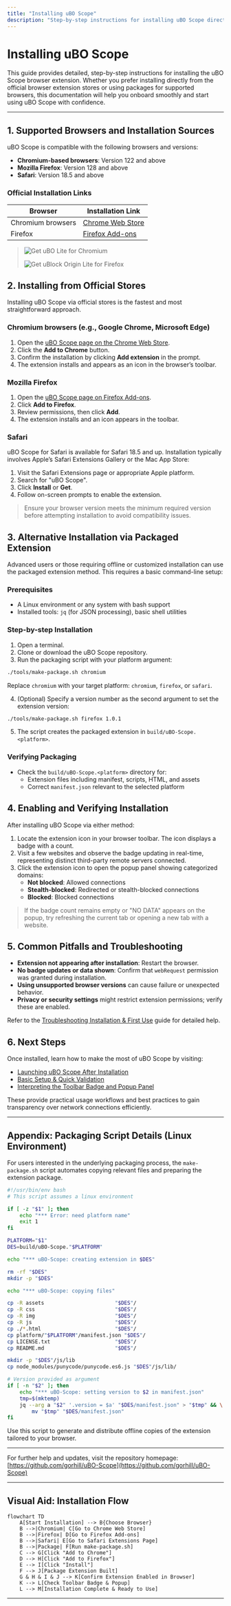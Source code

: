 ```yaml
---
title: "Installing uBO Scope"
description: "Step-by-step instructions for installing uBO Scope directly from official stores (Chrome Web Store, Firefox Add-ons) or via alternative package methods for supported browsers. Includes screenshots and links to facilitate streamlined onboarding."
---
```


# Installing uBO Scope

This guide provides detailed, step-by-step instructions for installing the uBO Scope browser extension. Whether you prefer installing directly from the official browser extension stores or using packages for supported browsers, this documentation will help you onboard smoothly and start using uBO Scope with confidence.

---

## 1. Supported Browsers and Installation Sources

uBO Scope is compatible with the following browsers and versions:

- **Chromium-based browsers**: Version 122 and above
- **Mozilla Firefox**: Version 128 and above
- **Safari**: Version 18.5 and above

### Official Installation Links

| Browser                | Installation Link                                                                                      |
|------------------------|-----------------------------------------------------------------------------------------------------|
| Chromium browsers      | [Chrome Web Store](https://chromewebstore.google.com/detail/ubo-scope/bbdpgcaljkaaigfcomhidmneffjjjfgp) |
| Firefox                | [Firefox Add-ons](https://addons.mozilla.org/firefox/addon/ubo-scope/)                              |

> ![Get uBO Lite for Chromium](https://github.com/user-attachments/assets/d5033882-0c94-424f-9e8b-e00ed832acf7)
>
> ![Get uBlock Origin Lite for Firefox](https://github.com/user-attachments/assets/8a33b8ba-57ee-4a54-a83c-7d21f9b2dafb)


## 2. Installing from Official Stores

Installing uBO Scope via official stores is the fastest and most straightforward approach.

### Chromium browsers (e.g., Google Chrome, Microsoft Edge)

1. Open the [uBO Scope page on the Chrome Web Store](https://chromewebstore.google.com/detail/ubo-scope/bbdpgcaljkaaigfcomhidmneffjjjfgp).
2. Click the **Add to Chrome** button.
3. Confirm the installation by clicking **Add extension** in the prompt.
4. The extension installs and appears as an icon in the browser’s toolbar.

### Mozilla Firefox

1. Open the [uBO Scope page on Firefox Add-ons](https://addons.mozilla.org/firefox/addon/ubo-scope/).
2. Click **Add to Firefox**.
3. Review permissions, then click **Add**.
4. The extension installs and an icon appears in the toolbar.

### Safari

uBO Scope for Safari is available for Safari 18.5 and up. Installation typically involves Apple’s Safari Extensions Gallery or the Mac App Store:

1. Visit the Safari Extensions page or appropriate Apple platform.
2. Search for "uBO Scope".
3. Click **Install** or **Get**.
4. Follow on-screen prompts to enable the extension.

> <Note>
> Ensure your browser version meets the minimum required version before attempting installation to avoid compatibility issues.
> </Note>

## 3. Alternative Installation via Packaged Extension

Advanced users or those requiring offline or customized installation can use the packaged extension method. This requires a basic command-line setup:

### Prerequisites

- A Linux environment or any system with bash support
- Installed tools: `jq` (for JSON processing), basic shell utilities

### Step-by-step Installation

1. Open a terminal.
2. Clone or download the uBO Scope repository.
3. Run the packaging script with your platform argument:

```bash
./tools/make-package.sh chromium
```

Replace `chromium` with your target platform: `chromium`, `firefox`, or `safari`.

4. (Optional) Specify a version number as the second argument to set the extension version:

```bash
./tools/make-package.sh firefox 1.0.1
```

5. The script creates the packaged extension in `build/uBO-Scope.<platform>`.

### Verifying Packaging

- Check the `build/uBO-Scope.<platform>` directory for:
  - Extension files including manifest, scripts, HTML, and assets
  - Correct `manifest.json` relevant to the selected platform

## 4. Enabling and Verifying Installation

After installing uBO Scope via either method:

1. Locate the extension icon in your browser toolbar. The icon displays a badge with a count.
2. Visit a few websites and observe the badge updating in real-time, representing distinct third-party remote servers connected.
3. Click the extension icon to open the popup panel showing categorized domains:
   - **Not blocked**: Allowed connections
   - **Stealth-blocked**: Redirected or stealth-blocked connections
   - **Blocked**: Blocked connections

> <Tip>
> If the badge count remains empty or "NO DATA" appears on the popup, try refreshing the current tab or opening a new tab with a website.
> </Tip>

## 5. Common Pitfalls and Troubleshooting

- **Extension not appearing after installation**: Restart the browser.
- **No badge updates or data shown**: Confirm that `webRequest` permission was granted during installation.
- **Using unsupported browser versions** can cause failure or unexpected behavior.
- **Privacy or security settings** might restrict extension permissions; verify these are enabled.

Refer to the [Troubleshooting Installation & First Use](https://github.com/gorhill/uBO-Scope/tree/main/getting-started/troubleshooting/troubleshooting-installation) guide for detailed help.

## 6. Next Steps

Once installed, learn how to make the most of uBO Scope by visiting:

- [Launching uBO Scope After Installation](https://github.com/gorhill/uBO-Scope/tree/main/getting-started/first-steps-usage/launching-extension)
- [Basic Setup & Quick Validation](https://github.com/gorhill/uBO-Scope/tree/main/getting-started/first-steps-usage/core-setup-verification)
- [Interpreting the Toolbar Badge and Popup Panel](https://github.com/gorhill/uBO-Scope/tree/main/guides/core-workflows/interpreting-badge-and-popup)

These provide practical usage workflows and best practices to gain transparency over network connections efficiently.

---

## Appendix: Packaging Script Details (Linux Environment)

For users interested in the underlying packaging process, the `make-package.sh` script automates copying relevant files and preparing the extension package.

```bash
#!/usr/bin/env bash
# This script assumes a linux environment

if [ -z "$1" ]; then
    echo "*** Error: need platform name"
    exit 1
fi

PLATFORM="$1"
DES=build/uBO-Scope."$PLATFORM"

echo "*** uBO-Scope: creating extension in $DES"

rm -rf "$DES"
mkdir -p "$DES"

echo "*** uBO-Scope: copying files"

cp -R assets                       "$DES"/
cp -R css                          "$DES"/
cp -R img                          "$DES"/
cp -R js                           "$DES"/
cp ./*.html                        "$DES"/
cp platform/"$PLATFORM"/manifest.json "$DES"/
cp LICENSE.txt                     "$DES"/
cp README.md                       "$DES"/

mkdir -p "$DES"/js/lib
cp node_modules/punycode/punycode.es6.js "$DES"/js/lib/

# Version provided as argument
if [ -n "$2" ]; then
    echo "*** uBO-Scope: setting version to $2 in manifest.json"
    tmp=$(mktemp)
    jq --arg a "$2" '.version = $a' "$DES/manifest.json" > "$tmp" && \
        mv "$tmp" "$DES/manifest.json"
fi
```

Use this script to generate and distribute offline copies of the extension tailored to your browser.

---

For further help and updates, visit the repository homepage: [https://github.com/gorhill/uBO-Scope](https://github.com/gorhill/uBO-Scope)


---

## Visual Aid: Installation Flow

```mermaid
flowchart TD
    A[Start Installation] --> B{Choose Browser}
    B -->|Chromium| C[Go to Chrome Web Store]
    B -->|Firefox| D[Go to Firefox Add-ons]
    B -->|Safari| E[Go to Safari Extensions Page]
    B -->|Package| F[Run make-package.sh]
    C --> G[Click "Add to Chrome"]
    D --> H[Click "Add to Firefox"]
    E --> I[Click "Install"]
    F --> J[Package Extension Built]
    G & H & I & J --> K[Confirm Extension Enabled in Browser]
    K --> L[Check Toolbar Badge & Popup]
    L --> M[Installation Complete & Ready to Use]
```

---